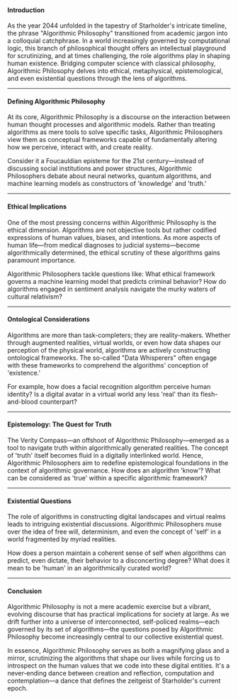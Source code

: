#### Introduction

As the year 2044 unfolded in the tapestry of Starholder's intricate timeline, the phrase "Algorithmic Philosophy" transitioned from academic jargon into a colloquial catchphrase. In a world increasingly governed by computational logic, this branch of philosophical thought offers an intellectual playground for scrutinizing, and at times challenging, the role algorithms play in shaping human existence. Bridging computer science with classical philosophy, Algorithmic Philosophy delves into ethical, metaphysical, epistemological, and even existential questions through the lens of algorithms.

---

#### Defining Algorithmic Philosophy

At its core, Algorithmic Philosophy is a discourse on the interaction between human thought processes and algorithmic models. Rather than treating algorithms as mere tools to solve specific tasks, Algorithmic Philosophers view them as conceptual frameworks capable of fundamentally altering how we perceive, interact with, and create reality.

Consider it a Foucauldian episteme for the 21st century—instead of discussing social institutions and power structures, Algorithmic Philosophers debate about neural networks, quantum algorithms, and machine learning models as constructors of 'knowledge' and 'truth.'

---

#### Ethical Implications

One of the most pressing concerns within Algorithmic Philosophy is the ethical dimension. Algorithms are not objective tools but rather codified expressions of human values, biases, and intentions. As more aspects of human life—from medical diagnoses to judicial systems—become algorithmically determined, the ethical scrutiny of these algorithms gains paramount importance.

Algorithmic Philosophers tackle questions like: What ethical framework governs a machine learning model that predicts criminal behavior? How do algorithms engaged in sentiment analysis navigate the murky waters of cultural relativism?

---

#### Ontological Considerations

Algorithms are more than task-completers; they are reality-makers. Whether through augmented realities, virtual worlds, or even how data shapes our perception of the physical world, algorithms are actively constructing ontological frameworks. The so-called "Data Whisperers" often engage with these frameworks to comprehend the algorithms' conception of 'existence.'

For example, how does a facial recognition algorithm perceive human identity? Is a digital avatar in a virtual world any less 'real' than its flesh-and-blood counterpart?

---

#### Epistemology: The Quest for Truth

The Verity Compass—an offshoot of Algorithmic Philosophy—emerged as a tool to navigate truth within algorithmically generated realities. The concept of 'truth' itself becomes fluid in a digitally interlinked world. Hence, Algorithmic Philosophers aim to redefine epistemological foundations in the context of algorithmic governance. How does an algorithm 'know'? What can be considered as 'true' within a specific algorithmic framework?

---

#### Existential Questions

The role of algorithms in constructing digital landscapes and virtual realms leads to intriguing existential discussions. Algorithmic Philosophers muse over the idea of free will, determinism, and even the concept of 'self' in a world fragmented by myriad realities.

How does a person maintain a coherent sense of self when algorithms can predict, even dictate, their behavior to a disconcerting degree? What does it mean to be 'human' in an algorithmically curated world?

---

#### Conclusion

Algorithmic Philosophy is not a mere academic exercise but a vibrant, evolving discourse that has practical implications for society at large. As we drift further into a universe of interconnected, self-policed realms—each governed by its set of algorithms—the questions posed by Algorithmic Philosophy become increasingly central to our collective existential quest.

In essence, Algorithmic Philosophy serves as both a magnifying glass and a mirror, scrutinizing the algorithms that shape our lives while forcing us to introspect on the human values that we code into these digital entities. It's a never-ending dance between creation and reflection, computation and contemplation—a dance that defines the zeitgeist of Starholder's current epoch.
